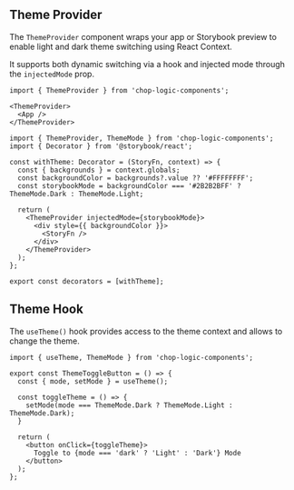 
<Meta title="Theming/Provider" />

## Theme Provider

The <code>ThemeProvider</code> component wraps your app or Storybook preview to enable light and dark theme switching using React Context.

It supports both dynamic switching via a hook and injected mode through the `injectedMode` prop.

```tsx
import { ThemeProvider } from 'chop-logic-components';

<ThemeProvider>
  <App />
</ThemeProvider>
```

```tsx
import { ThemeProvider, ThemeMode } from 'chop-logic-components';
import { Decorator } from '@storybook/react';

const withTheme: Decorator = (StoryFn, context) => {
  const { backgrounds } = context.globals;
  const backgroundColor = backgrounds?.value ?? '#FFFFFFFF';
  const storybookMode = backgroundColor === '#2B2B2BFF' ? ThemeMode.Dark : ThemeMode.Light;

  return (
    <ThemeProvider injectedMode={storybookMode}>
      <div style={{ backgroundColor }}>
        <StoryFn />
      </div>
    </ThemeProvider>
  );
};

export const decorators = [withTheme];
```


## Theme Hook

The <code>useTheme()</code> hook provides access to the theme context and allows to change the theme.

```tsx
import { useTheme, ThemeMode } from 'chop-logic-components';

export const ThemeToggleButton = () => {
  const { mode, setMode } = useTheme();

  const toggleTheme = () => {
    setMode(mode === ThemeMode.Dark ? ThemeMode.Light : ThemeMode.Dark);
  }

  return (
    <button onClick={toggleTheme}>
      Toggle to {mode === 'dark' ? 'Light' : 'Dark'} Mode
    </button>
  );
};
```
